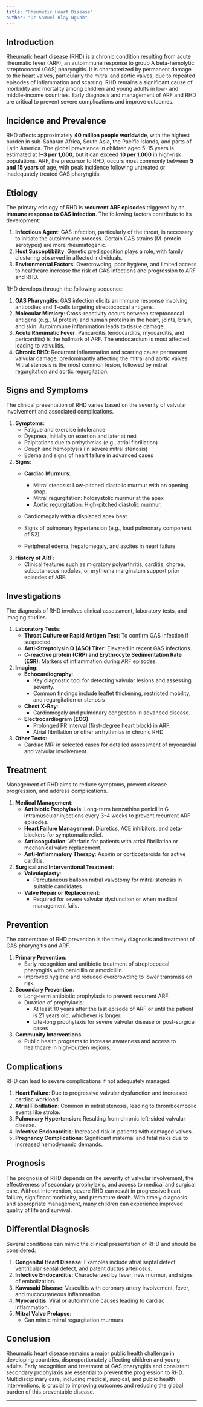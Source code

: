 ```yaml
---
title: "Rheumatic Heart Disease"
author: "Dr Samuel Blay Nguah"
---
```


## **Introduction**

Rheumatic heart disease (RHD) is a chronic condition resulting from acute rheumatic fever (ARF), an
autoimmune response to group A beta-hemolytic streptococcal (GAS) pharyngitis. It is characterized
by permanent damage to the heart valves, particularly the mitral and aortic valves, due to repeated
episodes of inflammation and scarring. RHD remains a significant cause of morbidity and mortality
among children and young adults in low- and middle-income countries. Early diagnosis and management
of ARF and RHD are critical to prevent severe complications and improve outcomes.

## **Incidence and Prevalence**

RHD affects approximately **40 million people worldwide**, with the highest burden in sub-Saharan
Africa, South Asia, the Pacific Islands, and parts of Latin America. The global prevalence in
children aged 5–15 years is estimated at **1–3 per 1,000**, but it can exceed **10 per 1,000** in
high-risk populations. ARF, the precursor to RHD, occurs most commonly between **5 and 15 years** of
age, with peak incidence following untreated or inadequately treated GAS pharyngitis.

## **Etiology**

The primary etiology of RHD is **recurrent ARF episodes** triggered by an **immune response to GAS
infection**. The following factors contribute to its development:

1.   **Infectious Agent**: GAS infection, particularly of the throat, is necessary to initiate the
    autoimmune process. Certain GAS strains (M-protein serotypes) are more rheumatogenic.
2.  **Host Susceptibility**: Genetic predisposition plays a role, with family clustering observed in
    affected individuals.
3.  **Environmental Factors**: Overcrowding, poor hygiene, and limited access to healthcare increase
    the risk of GAS infections and progression to ARF and RHD.

RHD develops through the following sequence:

1.  **GAS Pharyngitis**: GAS infection elicits an immune response involving antibodies and T-cells
    targeting streptococcal antigens.
2.  **Molecular Mimicry**: Cross-reactivity occurs between streptococcal antigens (e.g., M protein)
    and human proteins in the heart, joints, brain, and skin. Autoimmune inflammation leads to
    tissue damage.
3.  **Acute Rheumatic Fever**: Pancarditis (endocarditis, myocarditis, and pericarditis) is the
    hallmark of ARF. The endocardium is most affected, leading to valvulitis.
4.  **Chronic RHD**: Recurrent inflammation and scarring cause permanent valvular damage,
    predominantly affecting the mitral and aortic valves. Mitral stenosis is the most common lesion,
    followed by mitral regurgitation and aortic regurgitation.

## **Signs and Symptoms**

The clinical presentation of RHD varies based on the severity of valvular involvement and associated
complications.

1.  **Symptoms**:
    -   Fatigue and exercise intolerance
    -    Dyspnea, initially on exertion and later at rest
    -   Palpitations due to arrhythmias (e.g., atrial fibrillation)
    -   Cough and hemoptysis (in severe mitral stenosis)
    -   Edema and signs of heart failure in advanced cases
2.  **Signs**:
    -   **Cardiac Murmurs**:

        -   Mitral stenosis: Low-pitched diastolic murmur with an opening snap.
        -   Mitral regurgitation: holosystolic murmur at the apex
        -   Aortic regurgitation: High-pitched diastolic murmur.

    -   Cardiomegaly with a displaced apex beat

    -   Signs of pulmonary hypertension (e.g., loud pulmonary component of S2)

    -   Peripheral edema, hepatomegaly, and ascites in heart failure
3.  **History of ARF**:
    -   Clinical features such as migratory polyarthritis, carditis, chorea, subcutaneous nodules,
        or erythema marginatum support prior episodes of ARF.

## **Investigations**

The diagnosis of RHD involves clinical assessment, laboratory tests, and imaging studies.

1.  **Laboratory Tests**:
    -   **Throat Culture or Rapid Antigen Test**: To confirm GAS infection if suspected.
    -   **Anti-Streptolysin O (ASO) Titer**: Elevated in recent GAS infections.
    -   **C-reactive protein (CRP) and Erythrocyte Sedimentation Rate (ESR)**: Markers of
        inflammation during ARF episodes.
2.  **Imaging**:
    -   **Echocardiography**:
        -   Key diagnostic tool for detecting valvular lesions and assessing severity.
        -   Common findings include leaflet thickening, restricted mobility, and regurgitation or
            stenosis
    -   **Chest X-Ray**:
        -   Cardiomegaly and pulmonary congestion in advanced disease.
    -   **Electrocardiogram (ECG)**:
        -   Prolonged PR interval (first-degree heart block) in ARF.
        -   Atrial fibrillation or other arrhythmias in chronic RHD
3.  **Other Tests**:
    -   Cardiac MRI in selected cases for detailed assessment of myocardial and valvular
        involvement.

## **Treatment**

Management of RHD aims to reduce symptoms, prevent disease progression, and address complications.

1.  **Medical Management**:
    -   **Antibiotic Prophylaxis**: Long-term benzathine penicillin G intramuscular injections every
        3–4 weeks to prevent recurrent ARF episodes.
    -   **Heart Failure Management**: Diuretics, ACE inhibitors, and beta-blockers for symptomatic
        relief.
    -   **Anticoagulation**: Warfarin for patients with atrial fibrillation or mechanical valve
        replacement.
    -   **Anti-Inflammatory Therapy**: Aspirin or corticosteroids for active carditis.
2.  **Surgical and Interventional Treatment**:
    -   **Valvuloplasty**:
        -   Percutaneous balloon mitral valvotomy for mitral stenosis in suitable candidates
    -   **Valve Repair or Replacement**:
        -   Required for severe valvular dysfunction or when medical management fails.

## **Prevention**

The cornerstone of RHD prevention is the timely diagnosis and treatment of GAS pharyngitis and ARF.

1.  **Primary Prevention**:
    -   Early recognition and antibiotic treatment of streptococcal pharyngitis with penicillin or
        amoxicillin.
    -   Improved hygiene and reduced overcrowding to lower transmission risk.
2.  **Secondary Prevention**:
    -   Long-term antibiotic prophylaxis to prevent recurrent ARF.
    -   Duration of prophylaxis:
        -   At least 10 years after the last episode of ARF or until the patient is 21 years old,
            whichever is longer.
        -   Life-long prophylaxis for severe valvular disease or post-surgical cases
3.  **Community Interventions**
    -   Public health programs to increase awareness and access to healthcare in high-burden
        regions.

## **Complications**

RHD can lead to severe complications if not adequately managed:

1.  **Heart Failure**: Due to progressive valvular dysfunction and increased cardiac workload.
2.  **Atrial Fibrillation**: Common in mitral stenosis, leading to thromboembolic events like
    stroke.
3.  **Pulmonary Hypertension**: Resulting from chronic left-sided valvular disease.
4.  **Infective Endocarditis**: Increased risk in patients with damaged valves.
5.  **Pregnancy Complications**: Significant maternal and fetal risks due to increased hemodynamic
    demands.

## **Prognosis**

The prognosis of RHD depends on the severity of valvular involvement, the effectiveness of secondary
prophylaxis, and access to medical and surgical care. Without intervention, severe RHD can result in
progressive heart failure, significant morbidity, and premature death. With timely diagnosis and
appropriate management, many children can experience improved quality of life and survival.

## **Differential Diagnosis**

Several conditions can mimic the clinical presentation of RHD and should be considered:

1.  **Congenital Heart Disease**: Examples include atrial septal defect, ventricular septal defect,
    and patent ductus arteriosus.
2.  **Infective Endocarditis**: Characterized by fever, new murmur, and signs of embolization.
3.  **Kawasaki Disease**: Vasculitis with coronary artery involvement, fever, and mucocutaneous
    inflammation.
4.  **Myocarditis**: Viral or autoimmune causes leading to cardiac inflammation.
5.  **Mitral Valve Prolapse**:
    -   Can mimic mitral regurgitation murmurs

## **Conclusion**

Rheumatic heart disease remains a major public health challenge in developing countries,
disproportionately affecting children and young adults. Early recognition and treatment of GAS
pharyngitis and consistent secondary prophylaxis are essential to prevent the progression to RHD.
Multidisciplinary care, including medical, surgical, and public health interventions, is crucial to
improving outcomes and reducing the global burden of this preventable disease.

----------------------------------------------------------------------------------------------------
